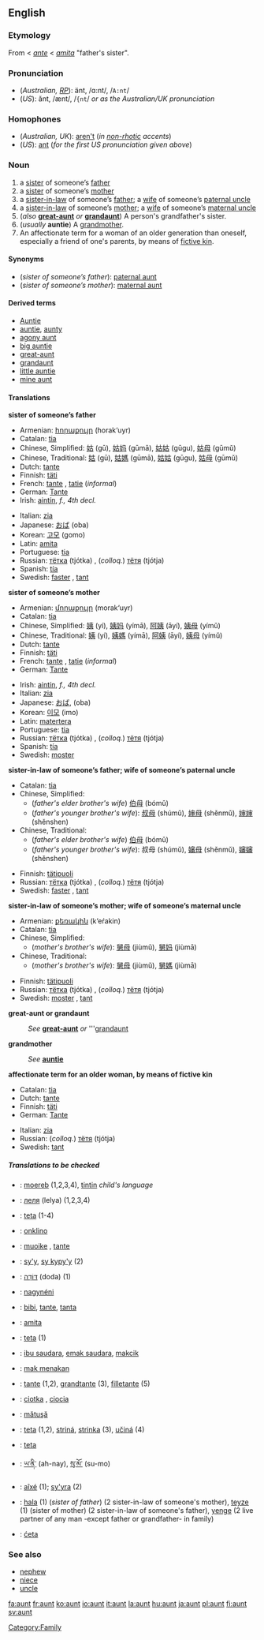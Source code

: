 ==English==

===Etymology===
From {{ME.}} < {{OF.}} ''[[ante]]'' < {{L.}} ''[[amita]]'' "father's sister".

===Pronunciation===
*(''Australian, [[RP]]''): änt, /ɑ:nt/, /<tt>A:nt</tt>/
*(''US''): ănt, /ænt/, /<tt>{nt</tt>/ ''or as the Australian/UK pronunciation''

===Homophones===
*(''Australian, UK''): [[aren't]] (''in [[non-rhotic]] accents'')
*(''US''): [[ant]] (''for the first US pronunciation given above'')

===Noun===
{{en-noun-reg}}

#a [[sister]] of someone’s [[father]]
#a [[sister]] of someone’s [[mother]]
#a [[sister-in-law]] of someone’s [[father]]; a [[wife]] of someone’s [[paternal uncle]]
#a [[sister-in-law]] of someone’s [[mother]]; a [[wife]] of someone’s [[maternal uncle]]
#(''also'' '''[[great-aunt]]''' ''or'' '''[[grandaunt]]''') A person's grandfather's sister.
#(''usually'' '''auntie''') A [[grandmother]].
#An affectionate term for a woman of an older generation than oneself, especially a friend of one's parents, by means of [[fictive kin]].

====Synonyms====
*(''sister of someone’s father''): [[paternal aunt]]
*(''sister of someone’s mother''): [[maternal aunt]]

====Derived terms====
*[[Auntie]]<!--nickname of the BBC-->
*[[auntie]], [[aunty]]
*[[agony aunt]]
*[[big auntie]] 
*[[great-aunt]]
*[[grandaunt]]
*[[little auntie]]
*[[mine aunt]]<!--#{{vulgar}} (''cant'') Mine aunt; a bawd or procuress: a title of eminence for the senior dells, who serve for instructresses, midwives, &c. for the [[dell]]s.-->

====Translations====
'''sister of someone’s father'''
{{top}}
*Armenian: [[հորաքույր]] (horak‘uyr)
*Catalan: [[tia]] {{f}}
*Chinese, Simplified: [[姑]] (gū), [[姑妈]] (gūmā), [[姑姑]] (gūgu), [[姑母]] (gūmǔ)
*Chinese, Traditional: [[姑]] (gū), [[姑媽]] (gūmā), [[姑姑]] (gūgu), [[姑母]] (gūmǔ)
*Dutch: [[tante]] {{f}}
*Finnish: [[täti]]
*French: [[tante]] {{f}}, [[tatie]] {{f}} (''informal'')
*German: [[Tante]] {{f}}
*Irish: [[aintín]], ''f., 4th decl.''
{{mid}}
*Italian: [[zia]] {{f}}
*Japanese: [[おば]] (oba)
*Korean: [[고모]] (gomo) 
*Latin: [[amita]]
*Portuguese: [[tia]] {{f}}
*Russian: [[тётка]] (tjótka) {{f}}, (''colloq.'') [[тётя]] (tjótja) {{f}}
*Spanish: [[tía]] {{f}}
*Swedish: [[faster]] {{c}}, [[tant]] {{c}}
{{bottom}}

'''sister of someone’s mother'''
{{top}}
*Armenian: [[մորաքույր]] (morak‘uyr)
*Catalan: [[tia]] {{f}}
*Chinese, Simplified: [[姨]] (yí), [[姨妈]] (yímā), [[阿姨]] (āyí), [[姨母]] (yímǔ)
*Chinese, Traditional: [[姨]] (yí), [[姨媽]] (yímā), [[阿姨]] (āyí), [[姨母]] (yímǔ)
*Dutch: [[tante]] {{f}}
*Finnish: [[täti]]
*French: [[tante]] {{f}}, [[tatie]] {{f}} (''informal'')
*German: [[Tante]] {{f}}
{{mid}}
*Irish: [[aintín]], ''f., 4th decl.''
*Italian: [[zia]] {{f}}
*Japanese: [[おば]], (oba)
*Korean: [[이모]] (imo)
*Latin: [[matertera]]
*Portuguese: [[tia]] {{f}}
*Russian: [[тётка]] (tjótka) {{f}}, (''colloq.'') [[тётя]] (tjótja) {{f}}
*Spanish: [[tía]] {{f}}
*Swedish: [[moster]] {{c}}
{{bottom}}

'''sister-in-law of someone’s father; wife of someone’s paternal uncle'''
{{top}}
*Catalan: [[tia]] {{f}}
*Chinese, Simplified:
**(''father's elder brother's wife'') [[伯母]] (bómǔ)
**(''father's younger brother's wife''): [[叔母]] (shúmǔ), [[婶母]] (shěnmǔ), [[婶婶]] (shěnshen)
*Chinese, Traditional:
**(''father's elder brother's wife'') [[伯母]] (bómǔ)
**(''father's younger brother's wife''): 叔母 (shúmǔ), [[嬸母]] (shěnmǔ), [[嬸嬸]] (shěnshen)
{{mid}}
*Finnish: [[tätipuoli]]
*Russian: [[тётка]] (tjótka) {{f}}, (''colloq.'') [[тётя]] (tjótja) {{f}}
*Swedish: [[faster]] {{c}}, [[tant]] {{c}}
{{bottom}}

'''sister-in-law of someone’s mother; wife of someone’s maternal uncle'''
{{top}}
*Armenian: [[քեռակին]] (k‘eŕakin)
*Catalan: [[tia]] {{f}}
*Chinese, Simplified:
**(''mother's brother's wife''): [[舅母]] (jiùmǔ), [[舅妈]] (jiùmā)
*Chinese, Traditional:
**(''mother's brother's wife''): [[舅母]] (jiùmǔ), [[舅媽]] (jiùmā)
{{mid}}
*Finnish: [[tätipuoli]]
*Russian: [[тётка]] (tjótka) {{f}}, (''colloq.'') [[тётя]] (tjótja) {{f}}
*Swedish: [[moster]] {{c}}, [[tant]] {{c}}
{{bottom}}

'''great-aunt or grandaunt'''
:''See'' '''[[great-aunt]]''' ''or'' '''[[grandaunt]]

'''grandmother'''
:''See'' '''[[auntie]]'''

'''affectionate term for an older woman, by means of fictive kin'''
{{top}}
*Catalan: [[tia]] {{f}}
*Dutch: [[tante]] {{f}}
*Finnish: [[täti]]
*German: [[Tante]] {{f}}
{{mid}}
*Italian: [[zia]] {{f}}
*Russian: (''colloq.'') [[тётя]] (tjótja) {{f}}
*Swedish: [[tant]] {{c}}
{{bottom}}

=====Translations to be checked=====
<!--Remove this section once all of the translations below have been moved into the tables above.-->
{{checktrans}}
*{{ttbc|Breton}}: [[moereb]] {{f}} (1,2,3,4), [[tintin]] {{f}} ''child's language''
*{{ttbc|Bulgarian}}: [[леля]] (lelya) {{f}} (1,2,3,4)
*{{ttbc|Czech}}: [[teta]] {{f}} (1-4)
*{{ttbc|Esperanto}}: [[onklino]]
*{{ttbc|Frisian}}: [[muoike]] {{f}}, [[tante]] {{f}}
*{{ttbc|Guaraní}}: [[sy'y]], [[sy kypy'y]] (2)
*{{ttbc|Hebrew}}: [[דודה|דּוֹדָה]] (doda) {{f}} (1)
*{{ttbc|Hungarian}}: [[nagynéni]]
*{{ttbc|Indonesian}}: [[bibi]], [[tante]], [[tanta]]
*{{ttbc|Interlingua}}: [[amita]]
*{{ttbc|Lithuanian}}: [[teta]] {{f}} (1)
*{{ttbc|Malay}}: [[ibu saudara]], [[emak saudara]], [[makcik]]
*{{ttbc|Malay, Northern}}: [[mak menakan]]
*{{ttbc|Norwegian}}: [[tante#Norwegian|tante]] {{f}} (1,2), [[grandtante]] (3), [[filletante]] (5)
*{{ttbc|Polish}}: [[ciotka]] {{f}}, [[ciocia]] {{f}}
*{{ttbc|Romanian}}: [[mătuşă]] {{f}}
*{{ttbc|Slovak}}: [[teta]] (1,2), [[striná]], [[strinka]] (3), [[učiná]] (4) {{f}}
*{{ttbc|Slovene}}: [[teta]] {{f}}
*{{ttbc|Tibetan}}: [[ཡ་ནི་]] (ah-nay), [[སུ་མོ་]] (su-mo)
*{{ttbc|Tupinambá}}: [[aîxé]] (1); [[sy'yra]] (2)
*{{ttbc|Turkish}}: [[hala]] (1) (''sister of father'') (2 sister-in-law of someone's mother), [[teyze]] (1) (sister of mother) (2 sister-in-law of someone's father), [[yenge]] (2 live partner of any man -except father or grandfather- in family)
*{{ttbc|Upper Sorbian}}: [[ćeta]]

===See also===
*[[nephew]]
*[[niece]]
*[[uncle]]

[[Category:Family]]

[[fa:aunt]]
[[fr:aunt]]
[[ko:aunt]]
[[io:aunt]]
[[it:aunt]]
[[la:aunt]]
[[hu:aunt]]
[[ja:aunt]]
[[pl:aunt]]
[[fi:aunt]]
[[sv:aunt]]
